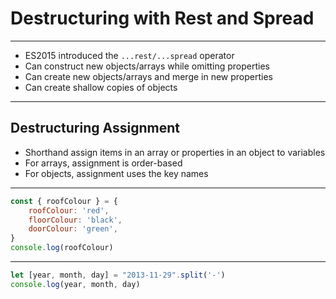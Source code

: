 
# Destructuring with Rest and Spread

---

- ES2015 introduced the `...rest/...spread` operator
- Can construct new objects/arrays while omitting properties
- Can create new objects/arrays and merge in new properties
- Can create shallow copies of objects

---

## Destructuring Assignment
- Shorthand assign items in an array or properties in an object to variables
- For arrays, assignment is order-based
- For objects, assignment uses the key names

---

```javascript Assignment with Objects
const { roofColour } = {
    roofColour: 'red',
    floorColour: 'black',
    doorColour: 'green',
}
console.log(roofColour)
```

---


```javascript Assignment with Arrays
let [year, month, day] = "2013-11-29".split('-')
console.log(year, month, day)
```
